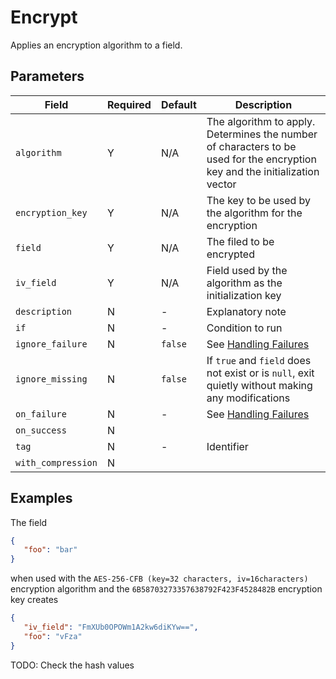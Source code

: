 # Encrypt

<Synopsis>
Applies an encryption algorithm to a field.
</Synopsis>

## Parameters

|Field|Required|Default|Description|
|---|---|---|---|
|`algorithm`|Y|N/A|The algorithm to apply. Determines the number of characters to be used for the encryption key and the initialization vector|
|`encryption_key`|Y|N/A|The key to be used by the algorithm for the encryption|
|`field`|Y|N/A|The filed to be encrypted|
|`iv_field`|Y|N/A|Field used by the algorithm as the initialization key|
|`description`|N|-|Explanatory note|
|`if`|N|-|Condition to run|
|`ignore_failure`|N|`false`|See [Handling Failures](../handling-failures.mdx)|
|`ignore_missing`|N|`false`|If `true` and `field` does not exist or is `null`, exit quietly without making any modifications|
|`on_failure`|N|-|See [Handling Failures](../handling-failures.mdx)|
|`on_success`|N|||
|`tag`|N|-|Identifier|
|`with_compression`|N|||

## Examples

The field

```json
{
   "foo": "bar"
}
```

when used with the `AES-256-CFB (key=32 characters, iv=16characters)` encryption algorithm and the `6B58703273357638792F423F4528482B` encryption key creates

```json
{
   "iv_field": "FmXUb0OPOWm1A2kw6diKYw==",
   "foo": "vFza"
}
```

TODO: Check the hash values
